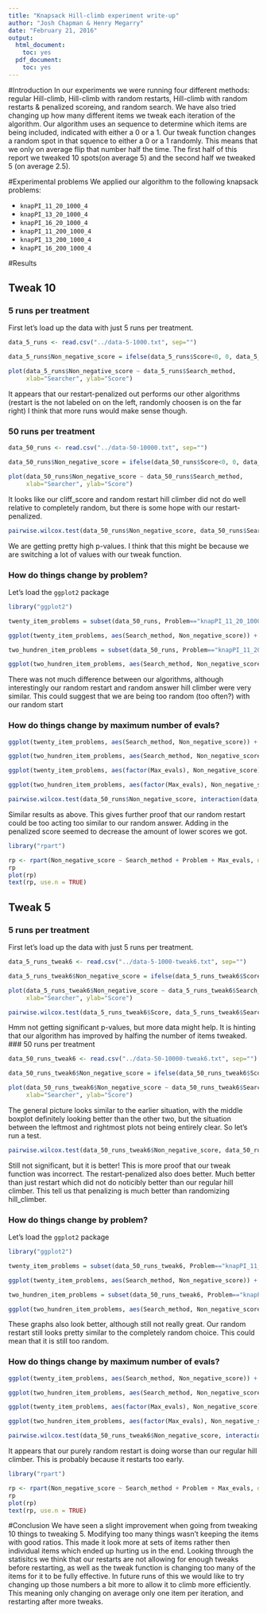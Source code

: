 ```yaml
---
title: "Knapsack Hill-climb experiment write-up"
author: "Josh Chapman & Henry Megarry"
date: "February 21, 2016"
output:
  html_document:
    toc: yes
  pdf_document:
    toc: yes
---
```


#Introduction
In our experiments we were running four different methods: regular Hill-climb, Hill-climb with random restarts, Hill-climb with random restarts & penalized scoreing, and random search. We have also tried changing up how many different items we tweak each iteration of the algorithm. Our algorithm uses an sequence to determine which items are being included, indicated with either a 0 or a 1. Our tweak function changes a random spot in that squence to either a 0 or a 1 randomly. This means that we only on average flip that number half the time. The first half of this report we tweaked 10 spots(on average 5) and the second half we tweaked 5 (on average 2.5). 

#Experimental problems
We applied our algorithm to the following knapsack problems:

* `knapPI_11_20_1000_4`
* `knapPI_13_20_1000_4` 
* `knapPI_16_20_1000_4`
* `knapPI_11_200_1000_4`
* `knapPI_13_200_1000_4`
* `knapPI_16_200_1000_4`

#Results

## Tweak 10
### 5 runs per treatment

First let's load up the data with just 5 runs per treatment.

```r
data_5_runs <- read.csv("../data-5-1000.txt", sep="")

data_5_runs$Non_negative_score = ifelse(data_5_runs$Score<0, 0, data_5_runs$Score)

plot(data_5_runs$Non_negative_score ~ data_5_runs$Search_method,
     xlab="Searcher", ylab="Score")
```

It appears that our restart-penalized out performs our other algorithms (restart is the not labeled on on the left, randomly choosen is on the far right)
I think that more runs would make sense though.



### 50 runs per treatment


```r
data_50_runs <- read.csv("../data-50-10000.txt", sep="")

```



```r
data_50_runs$Non_negative_score = ifelse(data_50_runs$Score<0, 0, data_50_runs$Score)

plot(data_50_runs$Non_negative_score ~ data_50_runs$Search_method,
     xlab="Searcher", ylab="Score")
```

It looks like our cliff_score and random restart hill climber did not do well relative to completely random, but there is some hope with our restart-penalized.

```r
pairwise.wilcox.test(data_50_runs$Non_negative_score, data_50_runs$Search_method)
```

We are getting pretty high p-values. I think that this might be because we are switching a lot of values with our tweak function. 

### How do things change by problem?

Let's load the `ggplot2` package

```r
library("ggplot2")
```



```r
twenty_item_problems = subset(data_50_runs, Problem=="knapPI_11_20_1000_4" | Problem=="knapPI_13_20_1000_4" | Problem=="knapPI_16_20_1000_4")

ggplot(twenty_item_problems, aes(Search_method, Non_negative_score)) + geom_boxplot() + facet_grid(. ~ Problem)

two_hundren_item_problems = subset(data_50_runs, Problem=="knapPI_11_200_1000_4" | Problem=="knapPI_13_200_1000_4" | Problem=="knapPI_16_200_1000_4")

ggplot(two_hundren_item_problems, aes(Search_method, Non_negative_score)) + geom_boxplot() + facet_grid(. ~ Problem)
```

There was not much difference between our algorithms, although interestingly our random restart and random answer hill climber were very similar. This could suggest that we are being too random (too often?) with our random start

### How do things change by maximum number of evals?

```r
ggplot(twenty_item_problems, aes(Search_method, Non_negative_score)) + geom_boxplot() + facet_grid(. ~ Max_evals)

ggplot(two_hundren_item_problems, aes(Search_method, Non_negative_score)) + geom_boxplot() + facet_grid(. ~ Max_evals)
```


```r
ggplot(twenty_item_problems, aes(factor(Max_evals), Non_negative_score)) + geom_boxplot() + facet_grid(Problem ~ Search_method)

ggplot(two_hundren_item_problems, aes(factor(Max_evals), Non_negative_score)) + geom_boxplot() + facet_grid(Problem ~ Search_method)
```


```r
pairwise.wilcox.test(data_50_runs$Non_negative_score, interaction(data_50_runs$Search_method, data_50_runs$Problem, data_50_runs$Max_evals))
```

Similar results as above. This gives further proof that our random restart could be too acting too similar to our random answer. Adding in the penalized score seemed to decrease the amount of lower scores we got. 

```r
library("rpart")

rp <- rpart(Non_negative_score ~ Search_method + Problem + Max_evals, data=data_50_runs)
rp
plot(rp)
text(rp, use.n = TRUE)
```


## Tweak 5
### 5 runs per treatment

First let's load up the data with just 5 runs per treatment.

```r
data_5_runs_tweak6 <- read.csv("../data-5-1000-tweak6.txt", sep="")

data_5_runs_tweak6$Non_negative_score = ifelse(data_5_runs_tweak6$Score<0, 0, data_5_runs_tweak6$Score)

plot(data_5_runs_tweak6$Non_negative_score ~ data_5_runs_tweak6$Search_method,
     xlab="Searcher", ylab="Score")
```



```r
pairwise.wilcox.test(data_5_runs_tweak6$Score, data_5_runs_tweak6$Search_method)
```

Hmm not getting significant p-values, but more data might help. It is hinting that our algorithm has improved by halfing the number of items tweaked.
### 50 runs per treatment



```r
data_50_runs_tweak6 <- read.csv("../data-50-10000-tweak6.txt", sep="")

```



```r
data_50_runs_tweak6$Non_negative_score = ifelse(data_50_runs_tweak6$Score<0, 0, data_50_runs_tweak6$Score)

plot(data_50_runs_tweak6$Non_negative_score ~ data_50_runs_tweak6$Search_method,
     xlab="Searcher", ylab="Score")
```

The general picture looks similar to the earlier situation, with the middle boxplot definitely looking better than the other two, but the situation between the leftmost and rightmost plots not being entirely clear. So let's run a test.

```r
pairwise.wilcox.test(data_50_runs_tweak6$Non_negative_score, data_50_runs_tweak6$Search_method)
```

Still not significant, but it is better! This is more proof that our tweak function was incorrect. The restart-penalized also does better. Much better than just restart which did not do noticibly better than our regular hill climber. This tell us that penalizing is much better than randomizing hill_climber. 

### How do things change by problem?

Let's load the `ggplot2` package

```r
library("ggplot2")
```

```r
twenty_item_problems = subset(data_50_runs_tweak6, Problem=="knapPI_11_20_1000_4" | Problem=="knapPI_13_20_1000_4" | Problem=="knapPI_16_20_1000_4")

ggplot(twenty_item_problems, aes(Search_method, Non_negative_score)) + geom_boxplot() + facet_grid(. ~ Problem)

two_hundren_item_problems = subset(data_50_runs_tweak6, Problem=="knapPI_11_200_1000_4" | Problem=="knapPI_13_200_1000_4" | Problem=="knapPI_16_200_1000_4")

ggplot(two_hundren_item_problems, aes(Search_method, Non_negative_score)) + geom_boxplot() + facet_grid(. ~ Problem)
```

These graphs also look better, although still not really great. Our random restart still looks pretty similar to the completely random choice. This could mean that it is still too random. 

### How do things change by maximum number of evals?

```r
ggplot(twenty_item_problems, aes(Search_method, Non_negative_score)) + geom_boxplot() + facet_grid(. ~ Max_evals)

ggplot(two_hundren_item_problems, aes(Search_method, Non_negative_score)) + geom_boxplot() + facet_grid(. ~ Max_evals)
```


```r
ggplot(twenty_item_problems, aes(factor(Max_evals), Non_negative_score)) + geom_boxplot() + facet_grid(Problem ~ Search_method)

ggplot(two_hundren_item_problems, aes(factor(Max_evals), Non_negative_score)) + geom_boxplot() + facet_grid(Problem ~ Search_method)
```


```r
pairwise.wilcox.test(data_50_runs_tweak6$Non_negative_score, interaction(data_50_runs_tweak6$Search_method, data_50_runs_tweak6$Problem, data_50_runs_tweak6$Max_evals))
```

It appears that our purely random restart is doing worse than our regular hill climber. This is probably because it restarts too early. 

```r
library("rpart")

rp <- rpart(Non_negative_score ~ Search_method + Problem + Max_evals, data=data_50_runs_tweak6)
rp
plot(rp)
text(rp, use.n = TRUE)
```


#Conclusion
We have seen a slight improvement when going from tweaking 10 things to tweaking 5. Modifying too many things wasn't keeping the items with good ratios. This made it look more at sets of items rather then individual items which ended up hurting us in the end. 
Looking through the statisitcs we think that our restarts are not allowing for enough tweaks before restarting, as well as the tweak function is changing too many of the items for it to be fully effective. In future runs of this we would like to try changing up those numbers a bit more to allow it to climb more efficiently. This meaning only changing on average only one item per iteration, and restarting after more tweaks.

